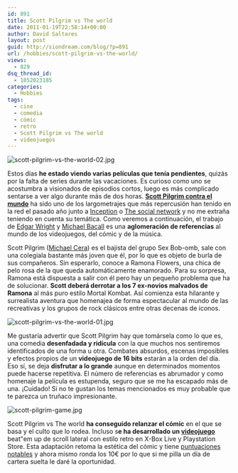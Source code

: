 ```yaml
---
id: 891
title: Scott Pilgrim vs The world
date: 2011-01-19T22:58:14+00:00
author: David Saltares
layout: post
guid: http://siondream.com/blog/?p=891
url: /hobbies/scott-pilgrim-vs-the-world/
views:
  - 829
dsq_thread_id:
  - 1852023185
categories:
  - Hobbies
tags:
  - cine
  - comedia
  - cómic
  - retro
  - Scott Pilgrim vs The world
  - videojuegos
---
```


![scott-pilgrim-vs-the-world-02.jpg](/img/wp/scott-pilgrim-vs-the-world-02.webp)

Estos días **he estado viendo varias películas que tenía pendientes**, quizás por la falta de series durante las vacaciones. Es curioso como uno se acostumbra a visionados de episodios cortos, luego es más complicado sentarse a ver algo durante más de dos horas. **[Scott Pilgrim contra el mundo](http://www.imdb.com/title/tt0446029/)** ha sido uno de los largometrajes que más repercusión han tenido en la red el pasado año junto a [Inception](/ocio/cine/inception-%C2%BFel-sueno-es-real/) o [The social network](/ocio/cine/the-social-network/) y no me extraña teniendo en cuenta su temática. Como veremos a continuación, el trabajo de [Edgar Wright](http://www.imdb.com/name/nm0942367/) y [Michael Bacall](http://www.imdb.com/name/nm0045209/) es una **aglomeración de referencias** al mundo de los videojuegos, del cómic y de la música.

Scott Pilgrim ([Michael Cera](http://www.imdb.com/name/nm0148418/)) es el bajista del grupo Sex Bob-omb, sale con una colegiala bastante más joven que él, por lo que es objeto de burla de sus compañeros. Sin esperarlo, conoce a Ramona Flowers, una chica de pelo rosa de la que queda automáticamente enamorado. Para su sorpresa, Ramona está dispuesta a salir con él pero hay un pequeño problema que ha de solucionar. **Scott deberá derrotar a los 7 ex-novios malvados de Ramona** al más puro estilo Mortal Kombat. Así comienza esta hilarante y surrealista aventura que homenajea de forma espectacular al mundo de las recreativas y los grupos de rock clásicos entre otras decenas de iconos.

![scott-pilgrim-vs-the-world-01.jpg](/img/wp/scott-pilgrim-vs-the-world-01.webp)

Me gustaría advertir que Scott Pilgrim hay que tomársela como lo que es, una comedia **desenfadada y ridícula** con la que muchos nos sentiremos identificados de una forma u otra. Combates absurdos, escenas imposibles y efectos propios de un **videojuego de 16 bits** estarán a la orden del día. Eso sí, se deja **disfrutar a lo grande** aunque en determinados momentos puede hacerse repetitiva. El número de referencias es abrumador y como homenaje la película es estupenda, seguro que se me ha escapado más de una. ¡Cuidado! Si no te gustan los temas mencionados es muy probable que te parezca un truñaco impresionante.

![scott-pilgrim-game.jpg](/img/wp/scott-pilgrim-game.webp)

Scott Pilgrim vs The world **ha conseguido relanzar el cómic** en el que se basa y el culto que lo rodea. Incluso s**e ha desarrollado un [videojuego](http://en.wikipedia.org/wiki/Scott_Pilgrim_vs._the_World:_The_Game)** beat"em up de scroll lateral con estilo retro en X-Box Live y Playstation Store. Esta adaptación retoma la estética del cómic y tiene [puntuaciones notables](http://www.metacritic.com/game/playstation-3/scott-pilgrim-vs-the-world) y ahora mismo ronda los 10€ por lo que si me pilla un día de cartera suelta le daré la oportunidad.
